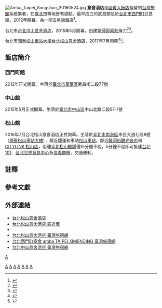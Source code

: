 {{Infobox_Company
|company_name   = 台北中山意舍酒店
|company_name_en    = amba Taipei Zhongshan
|company_logo   = 
|company_type   = [[旅館|旅館]]
|company_slogan =
|local_code_name        = TW
|local_code        = 29073240
|foundation     = 2015年5月
|location       = {{ROC-TW}}<br>[[臺北市|臺北市]][[中山區_(臺北市)|中山區]]中山北路二段57-1號
|key_people     = [[董事長|董事長]]：李昌霖 
|industry       = 
|products       = 
|revenue        =
|num_employees    =
|capital        = [[新台幣|新台幣]]350,000,000元
|homepage       = [https://www.amba-hotels.com/tc/zhongshan/ www.amba-hotels.com]
}}
[[File:Amba_Taipei_Songshan_20160524.jpg|thumb]]
'''意舍酒店'''是[[國賓大飯店|國賓大飯店]]經營的[[台灣|台灣]][[旅館|旅館]]系統業者，在[[臺北市|臺北市]]等地皆有據點。最早成立的武昌館位於[[台北市|台北市]][[西門町|西門町]]武昌街，2012年開幕，為一間[[五星級|五星級]]飯店<ref>{{cite news|author=王憶紅|title=國賓飯店新力軍登場 帶動全年營收創新高|url=http://news.ltn.com.tw/news/business/breakingnews/1296239|date=2015-04-23|newspaper=《[[自由時報|自由時報]]》|accessdate=2017-05-30|archive-date=2016-01-23|archive-url=https://web.archive.org/web/20160123094404/http://news.ltn.com.tw/news/business/breakingnews/1296239|dead-url=no}}</ref>。

台北市[[台北中山意舍酒店|台北中山意舍酒店]]，2015年5月開幕，由[[建築師|建築師]][[郭英釗|郭英釗]]操刀<ref>{{cite news|author=顏心彤|title=2015必住　全台14大新開飯店旅館|url=http://travel.ettoday.net/article/604373.htm|date=2015-12-02|newspaper=《[[ETtoday|ETtoday]]》|accessdate=2017-05-30|archive-date=2017-05-20|archive-url=https://web.archive.org/web/20170520035211/http://travel.ettoday.net/article/604373.htm|dead-url=no}}</ref><ref>{{cite news|author=游琁如|title=1970年舊大樓變設計酒店　北投圖書館建築師郭英釗打造|url=http://travel.ettoday.net/article/492576.htm|date=2015-04-14|newspaper=《[[ETtoday新聞雲|ETtoday新聞雲]]》|accessdate=2017-05-30|archive-date=2015-12-18|archive-url=https://web.archive.org/web/20151218130318/http://travel.ettoday.net/article/492576.htm|dead-url=no}}</ref>。

台北市[[潤泰松山車站大樓|潤泰松山車站大樓]][[台北松山意舍酒店|台北松山意舍酒店]]，2017年7月開幕<ref>{{cite news|url=http://www.appledaily.com.tw/appledaily/article/finance/20110325/33271838/|author=陳慜蔚|title=搶自由行商機 國賓松山車站建旅館|newspaper=《[[MoneyDJ理財網|MoneyDJ理財網]]》|date=2011-03-25|accessdate=2016-03-19|archive-date=2016-03-27|archive-url=https://web.archive.org/web/20160327002021/http://www.appledaily.com.tw/appledaily/article/finance/20110325/33271838/|dead-url=no}}</ref><ref>{{cite news|url=http://www.chinatimes.com/realtimenews/20151031003804-260410|author=蔡惠芳|title=潤泰松山車站BOT啟用 日本松山市百人祈福|newspaper=《[[MoneyDJ理財網|MoneyDJ理財網]]》|date=2015-10-31|accessdate=2016-03-19|archive-date=2016-04-01|archive-url=https://web.archive.org/web/20160401062033/http://www.chinatimes.com/realtimenews/20151031003804-260410|dead-url=no}}</ref>。

== 飯店簡介 ==
===西門町館===
2012年正式開幕。坐落於[[臺北市|臺北市]][[萬華區|萬華區]]武昌街二段77號

===中山館===
2015年5月正式開幕。坐落於[[臺北市|臺北市]][[中山區_(臺北市)|中山區]]中山北路二段57-1號

=== 松山館 ===
2016年7月台北松山意舍酒店正式開幕。坐落於[[臺北市|臺北市]][[南港區|南港區]]市民大道七段8號（[[潤泰松山車站大樓|潤泰松山車站大樓]]），鄰近捷運和車站[[松山車站_(台灣)|松山車站]]，鄰近[[饒河街觀光夜市|饒河街觀光夜市]]和[[CITYLINK_(購物中心)|CITYLINK 松山店]]，距離[[臺北松山機場|臺北松山機場]]僅15分鐘車程，5分鐘車程即可抵達[[台北101|台北101]]、[[台北世界貿易中心|台北世界貿易中心]]及[[信義商圈|信義商圈]]，交通便利。

==註釋==
<references group="註"/>

==參考文獻==
{{reflist}}

== 外部連結 ==
* [https://www.amba-hotels.com/tc/songshan/ 台北松山意舍酒店] {{Wayback|url=https://www.amba-hotels.com/tc/songshan/ |date=20170606171541 }}
* [https://www.tripadvisor.com.tw/Hotel_Review-g293913-d8781562-Reviews-Amba_Taipei_Songshan-Taipei.html 台北松山意舍酒店 貓途鷹] {{Wayback|url=https://www.tripadvisor.com.tw/Hotel_Review-g293913-d8781562-Reviews-Amba_Taipei_Songshan-Taipei.html |date=20151120083939 }}
* {{facebook|ambaSongshan|台北松山意舍酒店粉絲}}
* [https://taiwanstay.net.tw/room/7890 台北松山意舍酒店  臺灣旅宿網] {{Wayback|url=https://taiwanstay.net.tw/room/7890 |date=20200809200947 }}
* [https://taiwanstay.net.tw/room/2465 台北西門町意舍 amba TAIPEI XIMENDING  臺灣旅宿網] {{Wayback|url=https://taiwanstay.net.tw/room/2465 |date=20210419205613 }}
* [https://taiwanstay.net.tw/room/19638 台北中山意舍酒店  臺灣旅宿網]

{{Portal bar|台灣|旅館|企業}}
[[category:台北市旅館|A]]
[[Category:仰德企業集團|A]]
[[Category:2012年台灣建立|A]]
[[Category:2015年台灣建立|A]]
[[Category:2016年台灣建立|A]]
[[Category:中山區_(臺北市)|A]]
[[Category:總部位於臺北市南港區的工商業機構|A]]
[[Category:西門町|A]]